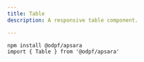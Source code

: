```yaml
---
title: Table
description: A responsive table component.

---
```


<Preview>
  <Flex
    css={{
      flexDirection: "column",
      alignItems: "center",
      gap: "$3",
    }}
  >
  </Flex>
</Preview>


```tsx outline=true
npm install @odpf/apsara
import { Table } from '@odpf/apsara'
```
